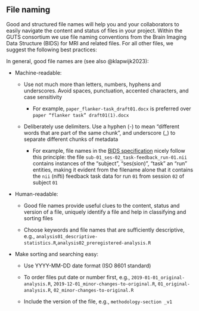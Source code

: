## File naming

Good and structured file names will help you and your collaborators to easily navigate the content and status of files in your project. Within the GUTS consortium we use file naming conventions from the Brain Imaging Data Structure (BIDS) for MRI and related files. For all other files, we suggest the following best practices:

In general, good file names are (see also @klapwijk2023):

-   Machine-readable:

    -   Use not much more than letters, numbers, hyphens and underscores. Avoid spaces, punctuation, accented characters, and case sensitivity

        -   For example, `paper_flanker-task_draft01.docx` is preferred over `paper “flanker task” draft01(1).docx`

    -   Deliberately use delimiters. Use a hyphen (-) to mean "different words that are part of the same chunk", and underscore (\_) to separate different chunks of metadata

        -   For example, file names in the [BIDS specification](https://bids.neuroimaging.io/) nicely follow this principle: the file `sub-01_ses-02_task-feedback_run-01.nii` contains instances of the "subject", "ses(sion)", "task" an "run" entities, making it evident from the filename alone that it contains the `nii` (nifti) feedback task data for run `01` from session `02` of subject `01`

-   Human-readable:

    -   Good file names provide useful clues to the content, status and version of a file, uniquely identify a file and help in classifying and sorting files

    -   Choose keywords and file names that are sufficiently descriptive, e.g., `analysis01_descriptive-statistics.R`,`analysis02_preregistered-analysis.R`

-   Make sorting and searching easy:

    -   Use YYYY-MM-DD date format (ISO 8601 standard)

    -   To order files put date or number first, e.g., `2019-01-01_original-analysis.R`, `2019-12-01_minor-changes-to-original.R`, `01_original-analysis.R`, `02_minor-changes-to-original.R`

    -   Include the version of the file, e.g., `methodology-section _v1`

